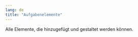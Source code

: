 ```yaml
---
lang: de
title: "Aufgabenelemente"
---
```


Alle Elemente, die hinzugefügt und gestaltet werden können.